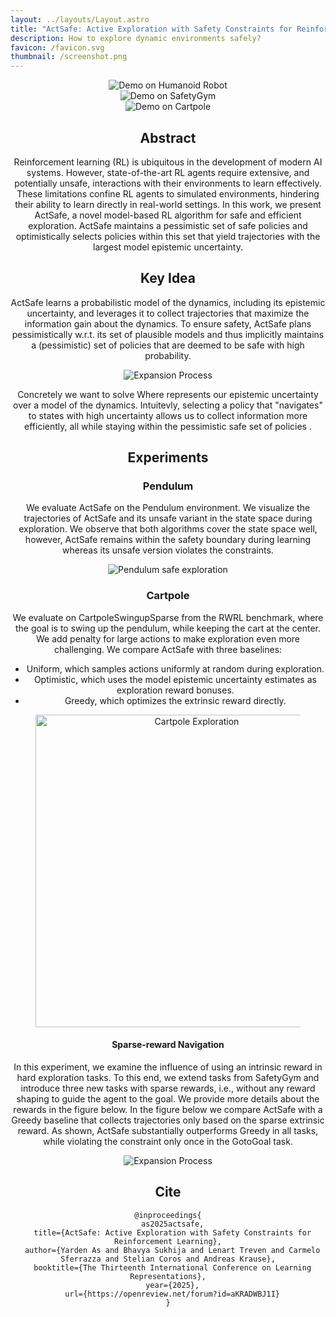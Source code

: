 ```yaml
---
layout: ../layouts/Layout.astro
title: "ActSafe: Active Exploration with Safety Constraints for Reinforcement Learning"
description: How to explore dynamic environments safely?
favicon: /favicon.svg
thumbnail: /screenshot.png
---
```







<Header
  title={frontmatter.title}
  authors={[
    {
      name: "Yarden As",
      url: "https://yas.pub",
      institution: "ETH Zurich",
      notes: ["*"],
    },
    {
      name: "Bhavya Sukhija",
      url: "https://sukhijab.github.io/",
      institution: "ETH Zurich",
      notes: ["*"],
    },
    {
      name: "Lenart Treven",
      url: "https://lenarttreven.github.io/",
      institution: "ETH Zurich",
    },
    {
      name: "Carmelo Sferrazza",
      url: "https://sferrazza.cc/",
      institution: "UC Berkeley",
    },
    {
      name: "Stelian Coros",
      url: "https://crl.ethz.ch/people/coros/index.html",
      institution: "ETH Zurich",
    },
    {
      name: "Andreas Krause",
      url: "https://las.inf.ethz.ch/krausea",
      institution: "ETH Zurich",
    },
  ]}
  conference="ICLR 2025"
  notes={[
    {
      symbol: "*",
      text: "Equal Contribution",
    },
  ]}
  links={[
    {
      name: "Code",
      url: "https://github.com/yardenas/actsafe",
      icon: "mdi:github",
    },
    {
      name: "arXiv",
      url: "https://arxiv.org/abs/2410.09486",
      icon: "academicons:arxiv",
    },{
      name: "Paper",
      url: "https://openreview.net/forum?id=aKRADWBJ1I&referrer=%5BAuthor%20Console%5D(%2Fgroup%3Fid%3DICLR.cc%2F2025%2FConference%2FAuthors%23your-submissions)",
      icon: "ri:file-pdf-2-line",
    },
  ]}
  />
<div class="container mx-auto py-10">
  <div class="flex flex-col lg:flex-row justify-center lg:space-x-4 space-y-4 lg:space-y-0">
    <div class="w-full lg:w-1/3 flex justify-center">
      <div class="w-25 overflow-hidden">
        <Image src={humanoid} alt="Demo on Humanoid Robot" class="object-cover w-full h-full" />
      </div>
    </div>
    <div class="w-full lg:w-1/3 flex justify-center">
      <div class="w-25 overflow-hidden">
        <Image src={push} alt="Demo on SafetyGym" class="object-cover w-full h-full" />
      </div>
    </div>
    <div class="w-full lg:w-1/3 flex justify-center">
      <div class="w-25 overflow-hidden">
        <Image src={cartpole} alt="Demo on Cartpole" class="object-cover w-full h-full" />
      </div>
    </div>
  </div>
</div>

## Abstract

Reinforcement learning (RL) is ubiquitous in the development of modern AI systems. 
However, state-of-the-art RL agents require extensive, and potentially unsafe, interactions with their environments to learn effectively.
These limitations confine RL agents to simulated environments, hindering their ability to learn directly in real-world settings.
In this work, we present ActSafe, a novel model-based RL algorithm for safe and efficient exploration.
ActSafe maintains a pessimistic set of safe policies and optimistically selects policies within this set that yield trajectories with the largest model epistemic uncertainty. 

## Key Idea
ActSafe learns a probabilistic model of the dynamics, including its epistemic uncertainty, and leverages it to collect trajectories that maximize the information gain about the dynamics.
To ensure safety, ActSafe plans pessimistically w.r.t. its set of plausible models and thus implicitly maintains a (pessimistic) set of policies that are deemed to be safe with high probability.

<Figure caption="Schematic illustration of the expansion process. We expand the safe set at each iteration
by reducing our uncertainty around policies at the boundary of the previous pessimistic safe set. The pale blue area depicts
the reachable set after H expansions.">
<Image src={expansion} alt="Expansion Process" class="object-cover w-full h-full" />
</Figure>

Concretely we want to solve
<LaTeX formula="   \pi_n,  f_n = \argmax_{\pi \in \mathcal{S}_n, f \in \mathcal{M}_n} \underbrace{\mathbb{E}_{\tau^{\pi, f}}\left[\sum_{t=0}^{T-1} \|{\sigma_{n-1}(s_t, \hat{s}_t)\|}\right]}_{:= J_{r_n}(\pi, f)},"/>
Where <LaTeX formula="\sigma_{n - 1}" inline="true"/> represents our epistemic uncertainty over a model of the dynamics.
Intuitevly, selecting a policy <LaTeX formula="\pi_n" inline="true"/> that "navigates" to states with high uncertainty allows us to collect information more efficiently, all while staying within the pessimistic safe set of policies <LaTeX formula="\mathcal{S_n}" inline="true"/>.

## Experiments
### Pendulum
We evaluate ActSafe on the Pendulum environment.
We visualize the trajectories of ActSafe and its unsafe variant in the state space during exploration. 
We observe that both algorithms cover the state space well, however, ActSafe remains within the safety boundary during learning whereas its unsafe version violates the constraints.
<Figure caption="Safe exploration in the PendulumSwingup task.
Each plot above visualizes trajectories considered during exploration across all past learning episodes.
The red box in the plot depicts the safety boundary in the state space. ActSafe maintains safety throughout learning.">
<Image src={pendulum} alt="Pendulum safe exploration" class="object-cover w-full h-full" />
</Figure>


### Cartpole

We evaluate on CartpoleSwingupSparse from the RWRL benchmark, where the goal is to swing up the pendulum, while keeping the cart at the center.
We add penalty for large actions to make exploration even more challenging.
We compare ActSafe with three baselines:
* Uniform, which samples actions uniformly at random during exploration.
* Optimistic, which uses the model epistemic uncertainty estimates as exploration reward bonuses.
* Greedy, which optimizes the extrinsic reward directly.

<Figure caption="Hard exploration on Cartpole.">
<Image width="500" src={cartpoleLearning} alt="Cartpole Exploration"/>
</Figure>

#### Sparse-reward Navigation
In this experiment, we examine the influence of using an intrinsic reward in hard exploration tasks.
To this end, we extend tasks from SafetyGym and introduce three new tasks with sparse rewards, i.e., without any reward shaping to guide the agent to the goal.
We provide more details about the rewards in the figure below. In the figure below we compare ActSafe with a Greedy baseline that collects trajectories only based on the sparse extrinsic reward.
As shown, ActSafe substantially outperforms Greedy in all tasks, while violating the constraint only once in the GotoGoal task.

<Figure caption="Hard exploration in navigation tasks.">
<Image src={safetyGym} alt="Expansion Process" class="w-full"/>
</Figure>

## Cite

```
@inproceedings{
  as2025actsafe,
  title={ActSafe: Active Exploration with Safety Constraints for Reinforcement Learning},
  author={Yarden As and Bhavya Sukhija and Lenart Treven and Carmelo Sferrazza and Stelian Coros and Andreas Krause},
  booktitle={The Thirteenth International Conference on Learning Representations},
  year={2025},
  url={https://openreview.net/forum?id=aKRADWBJ1I}
}
```

